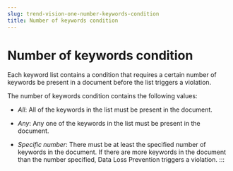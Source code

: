 ```yaml
---
slug: trend-vision-one-number-keywords-condition
title: Number of keywords condition
---
```

# Number of keywords condition

Each keyword list contains a condition that requires a certain number of keywords be present in a document before the list triggers a violation.

The number of keywords condition contains the following values:

- *All*: All of the keywords in the list must be present in the document.

- *Any*: Any one of the keywords in the list must be present in the document.

- *Specific number*: There must be at least the specified number of keywords in the document. If there are more keywords in the document than the number specified, Data Loss Prevention triggers a violation.
:::
